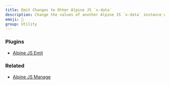 ```yaml
---
title: Emit Changes to Other Alpine JS `x-data`
description: Change the values of another Alpine JS `x-data` instance with a magic method.
emoji: 📣
group: Utility
---
```


### Plugins

- [Alpine JS Emit](https://github.com/markmead/alpinejs-emit)

### Related

- [Alpine JS Manage](/components/manage)

